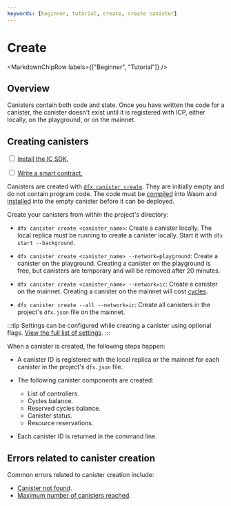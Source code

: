 ```yaml
---
keywords: [beginner, tutorial, create, create canister]
---
```



# Create

<MarkdownChipRow labels={["Beginner", "Tutorial"]} />

## Overview

Canisters contain both code and state. Once you have written the code for a <GlossaryTooltip>canister</GlossaryTooltip>, the canister doesn't exist until it is registered with ICP, either locally, on the playground, or on the mainnet.

## Creating canisters

<Tabs>
<TabItem value="prereq" label="Prerequisites" default>

<input type="checkbox"/> <a href="/docs/current/developer-docs/getting-started/install">Install the IC SDK.</a>
<div>
</div>
<input type="checkbox"/> <a href="/docs/current/developer-docs/smart-contracts/write/overview">Write a smart contract.</a>

</TabItem>
</Tabs>

Canisters are created with [`dfx canister create`](/docs/current/developer-docs/developer-tools/cli-tools/cli-reference/dfx-canister#dfx-canister-create). They are initially empty and do not contain program code. The code must be [compiled](/docs/current/developer-docs/smart-contracts/compile) into Wasm and [installed](/docs/current/developer-docs/smart-contracts/install) into the empty canister before it can be deployed.

Create your canisters from within the project's directory:

- `dfx canister create <canister_name>`: Create a canister locally. The local replica must be running to create a canister locally. Start it with `dfx start --background`.

- `dfx canister create <canister_name> --network=playground`: Create a canister on the playground. Creating a canister on the playground is free, but canisters are temporary and will be removed after 20 minutes.

- `dfx canister create <canister_name> --network=ic`: Create a canister on the mainnet. Creating a canister on the mainnet will cost [cycles](/docs/current/developer-docs/gas-cost).

- `dfx canister create --all --network=ic`: Create all canisters in the project's `dfx.json` file on the mainnet.

:::tip
Settings can be configured while creating a canister using optional flags. [View the full list of settings](/docs/current/developer-docs/developer-tools/cli-tools/cli-reference/dfx-canister#dfx-canister-create).
:::

When a canister is created, the following steps happen:

- A canister ID is registered with the local replica or the mainnet for each canister in the project's `dfx.json` file.

- The following canister components are created:
  - List of controllers.
  - Cycles balance.
  - Reserved cycles balance.
  - Canister status.
  - Resource reservations.

- Each canister ID is returned in the command line.

## Errors related to canister creation

Common errors related to canister creation include:

- [Canister not found](/docs/current/references/execution-errors#canister-not-found).
- [Maximum number of canisters reached](/docs/current/references/execution-errors#maximum-number-of-canisters-reached).
